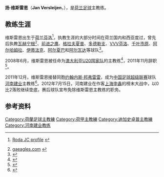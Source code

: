 {{Infobox football biography
| playername     = 扬·维斯雷恩<br>Jan Versleijen
| image          = 
| caption        = 
| fullname       = Johannes Martinus Maria Versleijen
| dateofbirth    = {{birth date and age|1955|12|29|df=y}}
| cityofbirth    = [[芬洛|芬洛]]
| countryofbirth = [[荷兰|荷兰]]
| currentclub    = 
| manageryears1  = 1982–1984
| managerclubs1  = [[瓦赫宁根足球俱乐部|瓦赫宁根]]
| manageryears2  = 1990–1993
| managerclubs2  = [[前进之鹰|前进之鹰]]
| manageryears3  = 1993–1994
| managerclubs3  = [[迪加史卓普|格拉夫夏普]]
| manageryears4  = 1994–1995
| managerclubs4  = [[多德勒支足球俱乐部|多德勒支]]
| manageryears5  = 1995–1996
| managerclubs5  = [[云路足球俱乐部|VVV芬洛]]
| manageryears6  = 1997–1998
| managerclubs6  = [[JEF联市原·千叶|千叶市原]]
| manageryears7  = 1999–2000
| managerclubs7  = [[奥斯足球俱乐部|托普奥斯]]
| manageryears8  = 2000
| managerclubs8  = 荷兰U17/[[荷兰21岁以下国家足球队|荷兰U21]]
| manageryears9  = 2000–2001
| managerclubs9  = [[云路足球俱乐部|VVV芬洛]]
| manageryears10 = 2001–2003
| managerclubs10 = [[阿尔哈姆拉足球俱乐部|阿尔哈姆拉]]
| manageryears11 = 2003–2004
| managerclubs11 = [[伊蒂法克足球俱乐部|伊蒂法克]] 
| manageryears12 = 2004–2005
| managerclubs12 = [[阿尔夏巴足球俱乐部|阿尔夏巴]]
| manageryears13 = 2005–2006
| managerclubs13 = [[伊蒂法克足球俱乐部|伊蒂法克]]
| manageryears14 = 2006–2007
| managerclubs14 = [[阿尔哈姆拉足球俱乐部|阿尔哈姆拉]]
| manageryears15 = 2007–2008
| managerclubs15 = [[阿尔瓦达足球俱乐部|阿尔瓦达]]
| manageryears16 = 2008–2011
| managerclubs16 = [[澳大利亚20岁以下国家足球队|澳大利亚U20]]
| manageryears17 = 2012
| managerclubs17 = [[河南建业|河南建业]]
}}
'''扬·维斯雷恩'''（'''Jan Versleijen'''，{{bd|1955年|12月29日|||Versleijen, Jan}}），是[[荷兰|荷兰]][[足球|足球]]主教练。

==教练生涯==
维斯雷恩出生于[[荷兰|荷兰]][[芬洛|芬洛]]<ref>{{nl icon}} [http://www.rodajcspelers.nl/oudtrainer/assistenten/versleijen/profiel.html Roda JC profile] {{Wayback|url=http://www.rodajcspelers.nl/oudtrainer/assistenten/versleijen/profiel.html |date=20110719061119 }}</ref>，执教生涯的大部分时间在荷兰国内和西亚度过，曾先后执教[[瓦赫宁根足球俱乐部|瓦赫宁根]]<ref>[http://www.gaeagles.com/weekly/pivot/entry.php?id=12 gaeagles.com] {{webarchive|url=https://web.archive.org/web/20110711062638/http://www.gaeagles.com/weekly/pivot/entry.php?id=12 |date=2011-07-11 }}</ref>、[[前进之鹰|前进之鹰]]、[[迪加史卓普|格拉夫夏普]]、[[多德勒支足球俱乐部|多德勒支]]、[[云路足球俱乐部|VVV芬洛]]、[[JEF联市原·千叶|千叶市原]]、[[阿尔哈姆拉足球俱乐部|阿尔哈姆拉]]、[[伊蒂法克足球俱乐部|伊蒂法克]]、[[阿尔夏巴足球俱乐部|阿尔夏巴]]和[[阿尔瓦达足球俱乐部|阿尔瓦达]]等球队<ref>{{cite web|url=http://www.worldfootball.net/spieler_profil/jan-versleijen/|title=Manager profile|accessdate=6 November 2010|publisher=WorldFootball.net|archive-date=2012-10-03|archive-url=https://web.archive.org/web/20121003020010/http://www.worldfootball.net/spieler_profil/jan-versleijen/|dead-url=no}}</ref>。

2008年6月，维斯雷恩被任命为[[澳大利亚20岁以下国家足球队|澳大利亚U20国家队]]的主教练<ref>{{cite web|url=http://www.smh.com.au/news/football/versleijen-strengthens-ffas-oranje-flavour/2008/06/24/1214073247602.html|title=Versleijen strengthens FFA's Oranje flavour|accessdate=6 November 2010|date=25 June 2008|author=Sebastian Hassett|publisher=''Sydney Morning Herald''|archive-date=2012-11-07|archive-url=https://web.archive.org/web/20121107075719/http://www.smh.com.au/news/football/versleijen-strengthens-ffas-oranje-flavour/2008/06/24/1214073247602.html|dead-url=no}}</ref>，2011年11月辞职<ref>{{cite web|url=http://au.fourfourtwo.com/news/221859,jan-versleijen-out-in-ffa-shake-up.aspx|title=Jan Versleijen Out In FFA Shake Up|accessdate=17 November 2011|date=2 November 2011|author=Staff Writer|publisher=''FourFourTwo Australia''|archive-date=2011-12-09|archive-url=https://web.archive.org/web/20111209085431/http://au.fourfourtwo.com/news/221859,jan-versleijen-out-in-ffa-shake-up.aspx|dead-url=no}}</ref>。

2011年12月，维斯雷恩接替同胞[[约翰内斯·邦弗雷雷|约翰内斯·邦弗雷雷]]，成为[[中国足球超级联赛|中国足球超级联赛]]球队[[河南建业|河南建业]]主教练<ref>{{Cite web |url=http://www.people.com.cn/h/2011/1212/c25408-3531040096.html |title=建业新主帅敲定维斯雷恩 |access-date=2012-01-06 |archive-url=https://web.archive.org/web/20160304082945/http://www.people.com.cn/h/2011/1212/c25408-3531040096.html |archive-date=2016-03-04 |dead-url=yes }}</ref>。2012年7月15日，河南建业在作客[[上海申鑫|上海申鑫]]的榜末大战中，以0比2落败继续垫底，赛后球队宣布免除维斯雷恩主教练的职务。

==参考资料==
{{reflist}}

{{DEFAULTSORT:Versleijen, Jan}}
[[Category:荷蘭足球主教練|Category:荷蘭足球主教練]]
[[Category:荷甲主教練|Category:荷甲主教練]]
[[Category:迪加史卓普主教練|Category:迪加史卓普主教練]]
[[Category:河南建业教练|Category:河南建业教练]]